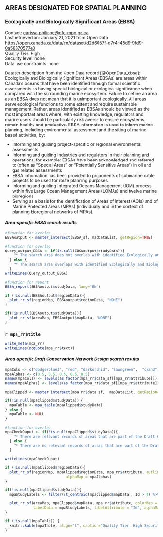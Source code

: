 ## **AREAS DESIGNATED FOR SPATIAL PLANNING**

### **Ecologically and Biologically Significant Areas (EBSA)**

Contact: [carissa.philippe\@dfo-mpo.gc.ca](mailto:carissa.philippe@dfo-mpo.gc.ca){.email}\
Last retrieved on: January 21, 2021 from Open Data\
<https://open.canada.ca/data/en/dataset/d2d6057f-d7c4-45d9-9fd9-0a58370577e0>\
Quality Tier: High\
Security level: none\
Data use constraints: none

Dataset description from the Open Data record [@OpenData_ebsa]: Ecologically and Biologically Significant Areas (EBSAs) are areas within Canada's oceans that have been identified through formal scientific assessments as having special biological or ecological significance when compared with the surrounding marine ecosystem. Failure to define an area as an EBSA does not mean that it is unimportant ecologically. All areas serve ecological functions to some extent and require sustainable management. Rather, areas identified as EBSAs should be viewed as the most important areas where, with existing knowledge, regulators and marine users should be particularly risk averse to ensure ecosystems remain healthy and productive. EBSA information is used to inform marine planning, including environmental assessment and the siting of marine-based activities, by:

-   Informing and guiding project-specific or regional environmental assessments
-   Informing and guiding industries and regulators in their planning and operations, for example: EBSAs have been acknowledged and referred to (often as "Special Areas" or "Potentially Sensitive Areas") in oil and gas related assessments
-   EBSA information has been provided to proponents of submarine cable projects to be used for route planning purposes
-   Informing and guiding Integrated Oceans Management (IOM) process within five Large Ocean Management Areas (LOMAs) and twelve marine bioregions
-   Serving as a basis for the identification of Areas of Interest (AOIs) and of Marine Protected Areas (MPAs) (individually and in the context of planning bioregional networks of MPAs).

#### ***Area-specific EBSA search results***


```r
#function for overlap
EBSAoutput <- master_intersect(EBSA_sf, mapDataList, getRegion=TRUE)

#function for overlap
Query_output_EBSA <- if(is.null(EBSAoutput$studyData)){
    "* The search area does not overlap with identified Ecologically and Biologically Significant Areas (EBSA)."
  } else {
    "* The search area overlaps with identified Ecologically and Biologically Significant Areas (EBSA)."
  }
writeLines(Query_output_EBSA)

```

```r
#function for report
EBSA_report(EBSAoutput$studyData, lang="EN")
```


```r
if (!is.null(EBSAoutput$regionData)){
  plot_rr_sf(regionMap, EBSAoutput$regionData, "NONE")
}
```

```r
if(!is.null(EBSAoutput$studyData)){
  plot_rr_sf(areaMap, EBSAoutput$mapData, "NONE")
}
```

### **`r mpa_rr$title`** {#MPA-section}


```r
write_meta(mpa_rr)
writeLines(noquote(mpa_rr$text))

```

#### ***Area-specific Draft Conservation Network Design search results ***

```r
mpaCols <- c("dodgerblue3", "red", "darkorchid", "lawngreen",  "cyan3")
mpaAlphas <- c(0.5, 0.5, 0.5, 0.5, 0.5)
names(mpaCols) <- levels(as.factor(mpa_rr$data_sf[[mpa_rr$attribute]]))
names(mpaAlphas) <- levels(as.factor(mpa_rr$data_sf[[mpa_rr$attribute]]))

mpaClipped <- master_intersect(mpa_rr$data_sf,  mapDataList, getRegion=TRUE)

if(!is.null(mpaClipped$studyData)) {
  mpaTable <- mpa_table(mpaClipped$studyData)
} else {
  mpaTable <- NULL
}

#function for overlap
mpaCheckOuput <- if(!is.null(mpaClipped$studyData)){
    "* There are relevant records of areas that are part of the Draft Conservation Network Design in the search area."
  } else {
    "* There are no relevant records of areas that are part of the Draft Conservation Network Design in the search area."
  }

writeLines(mpaCheckOuput)
```

```r
if (!is.null(mpaClipped$regionData)){
  plot_rr_sf(regionMap, mpaClipped$regionData, mpa_rr$attribute, outlines=FALSE, colorMap = mpaCols,
                            alphaMap = mpaAlphas)
}
```

```r
if(!is.null(mpaClipped$studyData)){
  mpaStudyLabels <- filter(st_centroid(mpaClipped$mapData), Id > 0) %>% dplyr::select(c("Id"))

  plot_rr_sf(areaMap, mpaClipped$mapData, mpa_rr$attribute, colorMap = mpaCols,
             labelData = mpaStudyLabels, labelAttribute = "Id", alphaMap = mpaAlphas)
}
```

```r
if (!is.null(mpaTable)) {
  knitr::kable(mpaTable, align="l", caption="Quality Tier: High Security level: none. Area and names of Marine Protected Areas located within study area..</b>", booktabs = T, escape = F, linesep="") %>% kable_styling(bootstrap_options = "striped", full_width = F, position = "left")
}
```
